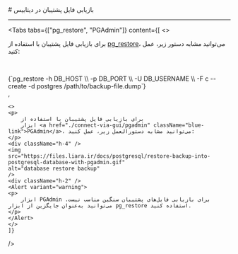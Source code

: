 

<Layout>
<Head>
<title>مستندات بازیابی فایل پشتیبان در PostgreSQL - لیارا</title>
</Head>
# بازیابی فایل پشتیبان در دیتابیس
<hr className="mb-2" />


<Tabs 
    tabs={["pg_restore", "PGAdmin"]} 
    content={[
    <>
    <p>
        برای بازیابی فایل پشتیبان با استفاده از
        <a href="https://www.postgresql.org/docs/current/app-pgrestore.html" className="blue-link">pg_restore</a>، می‌توانید مشابه دستور زیر، عمل کنید:
    </p>    
    <div className="h-2" />
<div dir='ltr'>
    <Highlight className="bash">
        {`pg_restore -h DB_HOST \\
             -p DB_PORT \\
             -U DB_USERNAME \\
             -F c --create -d postgres /path/to/backup-file.dump`}
    </Highlight>
</div>
        <Asciinema id="postgresql-restore" />
    </>, 

    <>
    <p>
        برای بازیابی فایل پشتیبان با استفاده از
        ابزار <a href="./connect-via-gui/pgadmin" className="blue-link">PGAdmin</a>، می‌توانید مشابه دستورالعمل زیر، عمل کنید:
    </p> 
    <div className="h-4" />
    <img
    src="https://files.liara.ir/docs/postgresql/restore-backup-into-postgresql-database-with-pgadmin.gif"
    alt="database restore backup"
    />
    <div className="h-2" />
    <Alert variant="warning">
    <p>
        ابزار PGAdmin برای بازیابی فایل‌های پشتیبان سنگین مناسب نیست. می‌توانید به‌عنوان جایگزین از ابزار pg_restore استفاده کنید.
    </p>
    </Alert>
    </>          
    ]} 
/>

<div className="h-2" />

<div className="h-2" />

</Layout>